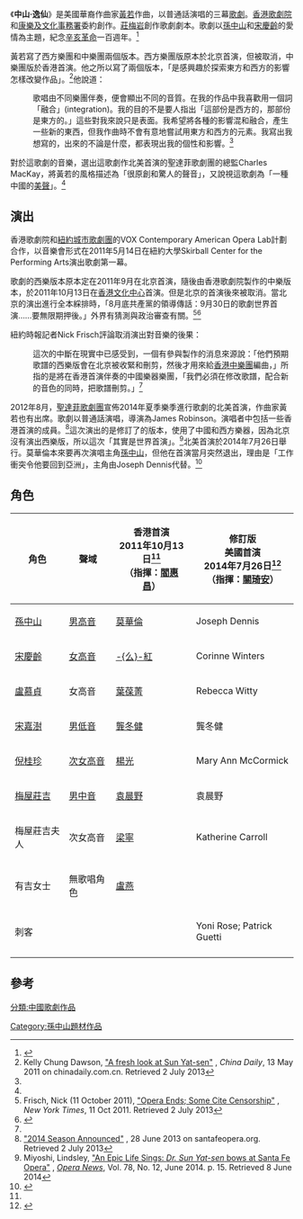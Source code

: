 《'''中山·逸仙'''》是美國華裔作曲家[[黃若|黃若]]作曲，以普通話演唱的三幕[[歌劇|歌劇]]。[[香港歌劇院|香港歌劇院]]和[[康樂及文化事務署|康樂及文化事務署]]委約創作。[[莊梅岩|莊梅岩]]創作歌劇劇本。歌劇以[[孫中山|孫中山]]和[[宋慶齡|宋慶齡]]的愛情為主題，紀念[[辛亥革命|辛亥革命]]一百週年。<ref name="GOVT">{{cite web|url=http://www.lcsd.gov.hk/CE/CulturalService/Programme/tc/music/000002d4.html|title=文化節目組，歌劇《中山逸仙》|accessdate=2014年7月28日|deadurl=yes|archiveurl=https://web.archive.org/web/20160104182937/http://www.lcsd.gov.hk/CE/CulturalService/Programme/tc/music/000002d4.html|archivedate=2016年1月4日}}</ref>

黃若寫了西方樂團和中樂團兩個版本。西方樂團版原本於北京首演，但被取消，中樂團版於香港首演。他之所以寫了兩個版本，「是感興趣於探索東方和西方的影響怎樣改變作品」。<ref name="DAWSON">Kelly Chung Dawson, [http://www.chinadaily.com.cn/cndy/2011-05/13/content_12501737.htm  "A fresh look at Sun Yat-sen"] {{Wayback|url=http://www.chinadaily.com.cn/cndy/2011-05/13/content_12501737.htm |date=20201105181504 }}, ''China Daily'', 13 May 2011 on chinadaily.com.cn.  Retrieved 2 July 2013</ref>他說道：
: 歌唱由不同樂團伴奏，便會顯出不同的音質。在我的作品中我喜歡用一個詞「融合」(integration)。我的目的不是要人指出「這部份是西方的，那部份是東方的。」這些對我來說只是表面。我希望將各種的影響混和融合，產生一些新的東西，但我作曲時不會有意地嘗試用東方和西方的元素。我寫出我想寫的，出來的不論是什麼，都表現出我的個性和影響。<ref name="DAWSON"/>

對於這歌劇的音樂，選出這歌劇作北美首演的聖達菲歌劇團的總監Charles MacKay，將黃若的風格描述為「很原創和驚人的聲音」，又說視這歌劇為「一種中國的[[美聲唱法|美聲]]」。<ref name=MIY15/>

==演出==
香港歌劇院和[[紐約城市歌劇團|紐約城市歌劇團]]的VOX Contemporary American Opera Lab計劃合作，以音樂會形式在2011年5月14日在紐約大學Skirball Center for the Performing Arts演出歌劇第一幕。

歌劇的西樂版本原本定在2011年9月在北京首演，隨後由香港歌劇院製作的中樂版本，於2011年10月13日在[[香港文化中心|香港文化中心]]首演。但是北京的首演後來被取消。當北京的演出進行全本綵排時，「8月底共產黨的領導傳話：9月30日的歌劇世界首演……要無限期押後。」外界有猜測與政治審查有關。<ref name="FRISCH1">Frisch, Nick (11 October 2011), [http://www.nytimes.com/2011/10/12/arts/music/the-opera-dr-sun-yat-sen-is-canceled-in-china.html?pagewanted=1&_r=0  "Opera Ends; Some Cite Censorship"] {{Wayback|url=http://www.nytimes.com/2011/10/12/arts/music/the-opera-dr-sun-yat-sen-is-canceled-in-china.html?pagewanted=1&_r=0 |date=20201115122454 }}, ''New York Times'', 11 Oct 2011.  Retrieved 2 July 2013</ref><ref>{{cite web|url=http://orientaldaily.on.cc/cnt/news/20110926/00176_043.html|title=《中山‧逸仙》京全球首演叫停|accessdate=2014-07-28|archive-date=2020-10-20|archive-url=https://web.archive.org/web/20201020083034/https://orientaldaily.on.cc/cnt/news/20110926/00176_043.html|dead-url=no}}</ref>

紐約時報記者Nick Frisch評論取消演出對音樂的後果：
:這次的中斷在現實中已感受到，一個有參與製作的消息來源說：「他們預期歌譜的西樂版會在北京被收緊和刪剪，然後才用來給[[香港中樂團|香港中樂團]]編曲，」所指的是將在香港首演伴奏的中國樂器樂團，「我們必須在修改歌譜，配合新的音色的同時，把歌譜刪剪。」<ref name="FRISCH1"/>

2012年8月，[[聖達菲歌劇團|聖達菲歌劇團]]宣佈2014年夏季樂季進行歌劇的北美首演，作曲家黃若也有出席。歌劇以普通話演唱，導演為James Robinson。演唱者中包括一些香港首演的成員。<ref>[http://www.santafeopera.org/thecompany/news/pressreleases/detail.aspx?id=8248 "2014 Season Announced"] {{Wayback|url=http://www.santafeopera.org/thecompany/news/pressreleases/detail.aspx?id=8248 |date=20201122113047 }}, 28 June 2013 on santafeopera.org.  Retrieved 2 July 2013</ref>這次演出的是修訂了的版本，使用了中國和西方樂器，因為北京沒有演出西樂版，所以這次「其實是世界首演」。<ref name=MIY15>Miyoshi, Lindsley, [http://www.operanews.com/Opera_News_Magazine/2014/6/Features/An_Epic_Life_Sings.html "An Epic Life Sings: ''Dr. Sun Yat-sen'' bows at Santa Fe Opera"] {{Wayback|url=http://www.operanews.com/Opera_News_Magazine/2014/6/Features/An_Epic_Life_Sings.html |date=20201122155717 }}, ''[[Opera_News|Opera News]]'', Vol. 78, No. 12, June 2014. p. 15.  Retrieved 8 June 2014</ref>北美首演於2014年7月26日舉行。莫華倫本來要再次演唱主角[[孫中山|孫中山]]，但他在首演當月突然退出，理由是「工作衝突令他要回到亞洲」，主角由Joseph Dennis代替。<ref>{{cite web|url=http://www.nytimes.com/2014/07/28/arts/music/dr-sun-yat-sen-in-the-american-premiere-at-santa-fe-opera.html|title=A Revolutionary Who Cannot Be Silenced|author=Corinna da Fonseca-Wollheim|publisher=New York Times|date=2014-07-27|accessdate=2014-07-28|archive-date=2020-11-16|archive-url=https://web.archive.org/web/20201116021534/https://www.nytimes.com/2014/07/28/arts/music/dr-sun-yat-sen-in-the-american-premiere-at-santa-fe-opera.html|dead-url=no}}</ref>
==角色==
{| class="wikitable"
!角色
!聲域
!香港首演<br>2011年10月13日<ref name="GOVT"/><br>（指揮：[[閻惠昌|閻惠昌]]）
!修訂版<br>美國首演<br>2014年7月26日<ref>{{Cite web |url=http://santafeopera.org/tickets/production.aspx?performanceNumber=6331 |title=Santa Fe Opera website |accessdate=2014-07-28 |archive-date=2020-11-05 |archive-url=https://web.archive.org/web/20201105123830/https://www.santafeopera.org/tickets/production.aspx?performanceNumber=6331 |dead-url=no }}</ref><br>（指揮：[[關琦安|關琦安]]）
|-
|[[孫中山|孫中山]]
|[[男高音|男高音]]
|[[莫華倫|莫華倫]]
|Joseph Dennis
|-
|[[宋慶齡|宋慶齡]]
|[[女高音|女高音]]
|[[么紅|-{么}-紅]]
|Corinne Winters
|-
|[[盧慕貞|盧慕貞]]
|女高音
|[[葉葆菁|葉葆菁]]
|Rebecca Witty
|-
|[[宋嘉澍|宋嘉澍]]
|[[男低音|男低音]]
|[[龔冬健|龔冬健]]
|龔冬健
|-
|[[倪桂珍|倪桂珍]]
|[[次女高音|次女高音]]
|[[楊光_(歌唱家)|楊光]]
|Mary Ann McCormick
|-
|[[梅屋莊吉|梅屋莊吉]]
|[[男中音|男中音]]
|[[袁晨野|袁晨野]]
|袁晨野
|-
|梅屋莊吉夫人
|次女高音
|[[梁寧|梁寧]]
|Katherine Carroll
|-
|有吉女士
|無歌唱角色
|[[盧燕|盧燕]]
|
|-
|刺客
|
|
|Yoni Rose; Patrick Guetti
|-
|}
==參考==
{{reflist}}

[[分類:中國歌劇作品|分類:中國歌劇作品]]
[[Category:孫中山題材作品|Category:孫中山題材作品]]